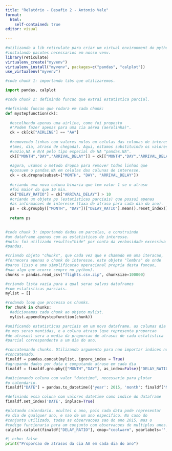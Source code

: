 ---
title: "Relatório - Desafio 2 - Antonio Vale"
format:
  html:
    self-contained: true
editor: visual
  
---

```{r}
#utilizando a lib reticulate para criar um virtual environment do python.
#instalando pacotes necessarios em nosso venv.
library(reticulate)
virtualenv_create("myvenv")
virtualenv_install("myvenv", packages=c("pandas", "calplot"))
use_virtualenv("myvenv")
```

```{python}
#code chunk 1: importando libs que utilizaremos.

import pandas, calplot


```

```{python}
#code chunk 2: definindo funcao que extrai estatistica parcial.

#definindo funcao que rodara em cada chunk:
def mystepfunction(ck):
  
  #escolhendo apenas uma airline, como foi proposto 
  #"Podem fazer apenas para uma cia aérea (aerolinha)".
  ck = ck[ck["AIRLINE"] == "AA"]
  
  #removendo linhas com valores nulos em celulas das colunas de interesse
  #(mes, dia, atraso de chegada). Aqui, estamos substituindo os valores 
  #vazio,NA e N/A pelo tipo especial de NA "pandas.NA".
  ck[["MONTH","DAY","ARRIVAL_DELAY"]] = ck[["MONTH","DAY","ARRIVAL_DELAY"]].replace(("","NA","N/A"), pandas.NA)
  
  #agora, usamos o metodo dropna para remover todas linhas que 
  #possuem o pandas.NA em celulas das colunas de interesse.
  ck = ck.dropna(subset=["MONTH", "DAY", "ARRIVAL_DELAY"])
  
  #criando uma nova coluna binaria que tem valor 1 se o atraso 
  #foi maior do que 10 min.
  ck["DELAY_RATIO"] = ck["ARRIVAL_DELAY"] > 10 
  #criando um objeto ps (estatisticas parciais) que possui apenas 
  #as informacoes de interesse (taxa de atraso para cada dia do ano).
  ps = ck.groupby(["MONTH", "DAY"])["DELAY_RATIO"].mean().reset_index()
  
  return ps
  
```

```{python, results="hide"}
#code chunk 3: importando dados em parcelas, e construindo 
#um dataframe apenas com as estatisticas de interesse.
#nota: foi utilizado results="hide" por conta da verbosidade excessiva do
#pandas.

#criando objeto "chunks", que cada vez que e chamado em uma iteracao, 
#fornecera apenas o chunk de interesse. este objeto "lembra" de onde 
#parou (isso e uma simplificacao operacional propria desta funcao, 
#nao algo que ocorre sempre no python).
chunks = pandas.read_csv("flights.csv.zip", chunksize=100000)

#criando lista vazia para a qual serao salvos dataframes 
#com estatisticas parciais.
mylist = []

#rodando loop que processa os chunks.
for chunk in chunks:
  #adicionamos cada chunk ao objeto mylist.
  mylist.append(mystepfunction(chunk))

#unificando estatisticas parciais em um novo dataframe. as columas dia 
#e mes serao mantidas, e a coluna atraso (que representa proporcao 
#de atrasos) sera a media da proporcao de atrasos de cada estatistica 
#parcial correspondente a um dia do ano.

#concatenando chunks. Utilizando argumento para nao importar indices no df
#concatenado.
finaldf = pandas.concat(mylist, ignore_index = True)
#agrupando dados por data e computando atraso em cada dia
finaldf = finaldf.groupby(["MONTH","DAY"], as_index=False)["DELAY_RATIO"].mean()

#adicionando coluna com valor "datetime", necessario para plotar 
#o calendario.
finaldf["DATE"] = pandas.to_datetime({'year': 2015, 'month': finaldf['MONTH'], 'day': finaldf['DAY']})

#definindo essa coluna com valores datetime como indice do dataframe
finaldf.set_index('DATE', inplace=True)

#plotando calendario. ocultei o ano, pois cada data pode representar 
#o dia de qualquer ano, e nao de um ano especifico. No caso do 
#conjunto utilizado, todas as observacoes sao do ano 2015, mas o 
#codigo funcionaria para um conjunto com observacoes de multiplos anos.
calplot.calplot(finaldf["DELAY_RATIO"], cmap="coolwarm", yearlabels='', figsize=(12,3))

```

```{python}
#| echo: false
print("Proporcao de atrasos da cia AA em cada dia do ano")

```

